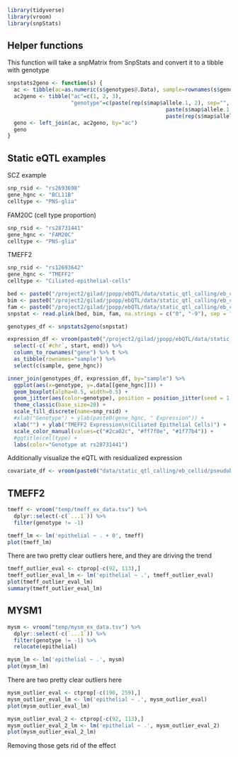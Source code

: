 

```r
library(tidyverse)
library(vroom)
library(snpStats)
```
## Helper functions
This function will take a snpMatrix from SnpStats and convert it to a tibble with genotype
```r
snpstats2geno <- function(s) {
  ac <- tibble(ac=as.numeric(s$genotypes@.Data), sample=rownames(s$genotypes@.Data))
  ac2geno <- tibble("ac"=c(1, 2, 3), 
                    "genotype"=c(paste(rep(s$map$allele.1, 2), sep="", collapse=""), 
                                                  paste(s$map$allele.1, s$map$allele.2, sep="", collapse=""), 
                                                  paste(rep(s$map$allele.2, 2), sep="", collapse="")))
  geno <- left_join(ac, ac2geno, by="ac")
  geno
}
```


## Static eQTL examples
SCZ example
```r
snp_rsid <- "rs2693698"
gene_hgnc <- "BCL11B"
celltype <- "PNS-glia"
```

FAM20C (cell type proportion)
```r
snp_rsid <- "rs28731441"
gene_hgnc <- "FAM20C"
celltype <- "PNS-glia"
```

TMEFF2
```r
snp_rsid <- "rs12693642"
gene_hgnc <- "TMEFF2"
celltype <- "Ciliated-epithelial-cells"
```

```r
bed <- paste0("/project2/gilad/jpopp/ebQTL/data/static_qtl_calling/eb_cellid/pseudobulk_tmm/basic/", celltype, "/genotypes_filtered_plink.bed")
bim <- paste0("/project2/gilad/jpopp/ebQTL/data/static_qtl_calling/eb_cellid/pseudobulk_tmm/basic/", celltype, "/genotypes_filtered_plink.bim")
fam <- paste0("/project2/gilad/jpopp/ebQTL/data/static_qtl_calling/eb_cellid/pseudobulk_tmm/basic/", celltype, "/genotypes_filtered_plink.fam")
snpstat <- read.plink(bed, bim, fam, na.strings = c("0", "-9"), sep = "." , select.subjects = NULL, select.snps = snp_rsid)

genotypes_df <- snpstats2geno(snpstat)
```

```r
expression_df <- vroom(paste0("/project2/gilad/jpopp/ebQTL/data/static_qtl_calling/eb_cellid/pseudobulk_tmm/basic/", celltype, "/expression.bed.gz")) %>%
  select(-c(`#chr`, start, end)) %>%
  column_to_rownames("gene") %>% t %>%
  as_tibble(rownames="sample") %>%
  select(c(sample, gene_hgnc))
```

```r
inner_join(genotypes_df, expression_df, by="sample") %>%
  ggplot(aes(x=genotype, y=.data[[gene_hgnc]])) +
  geom_boxplot(alpha=0.5, width=0.5) +
  geom_jitter(aes(color=genotype), position = position_jitter(seed = 1, width = 0.1), size=3.5) +
  theme_classic(base_size=20) +
  scale_fill_discrete(name=snp_rsid) +
  #xlab("Genotype") + ylab(paste0(gene_hgnc, " Expression")) +
  xlab("") + ylab("TMEFF2 Expression\n(Ciliated Epithelial Cells)") +
  scale_color_manual(values=c("#2ca02c", "#ff7f0e", "#1f77b4")) +
  #ggtitle(celltype) +
  labs(color="Genotype at rs28731441")
```

Additionally visualize the eQTL with residualized expression
```r
covariate_df <- vroom(paste0("data/static_qtl_calling/eb_cellid/pseudobulk_tmm/basic/", celltype, "/expression.bed.gz")) 
```

## TMEFF2
```r
tmeff <- vroom("temp/tmeff_ex_data.tsv") %>%
  dplyr::select(-c(`...1`)) %>%
  filter(genotype != -1)
```

```r
tmeff_lm <- lm('epithelial ~ . + 0', tmeff)
plot(tmeff_lm)
```

There are two pretty clear outliers here, and they are driving the trend
```r
tmeff_outlier_eval <- ctprop[-c(92, 113),]
tmeff_outlier_eval_lm <- lm('epithelial ~ .', tmeff_outlier_eval)
plot(tmeff_outlier_eval_lm)
summary(tmeff_outlier_eval_lm)
```

## MYSM1
```r
mysm <- vroom("temp/mysm_ex_data.tsv") %>%
  dplyr::select(-c(`...1`)) %>%
  filter(genotype != -1) %>%
  relocate(epithelial)
```

```r
mysm_lm <- lm('epithelial ~ .', mysm)
plot(mysm_lm)
```

There are two pretty clear outliers here
```r
mysm_outlier_eval <- ctprop[-c(190, 259),]
mysm_outlier_eval_lm <- lm('epithelial ~ .', mysm_outlier_eval)
plot(mysm_outlier_eval_lm)
```

```r
mysm_outlier_eval_2 <- ctprop[-c(92, 113),]
mysm_outlier_eval_2_lm <- lm('epithelial ~ .', mysm_outlier_eval_2)
plot(mysm_outlier_eval_2_lm)
```
Removing those gets rid of the effect


